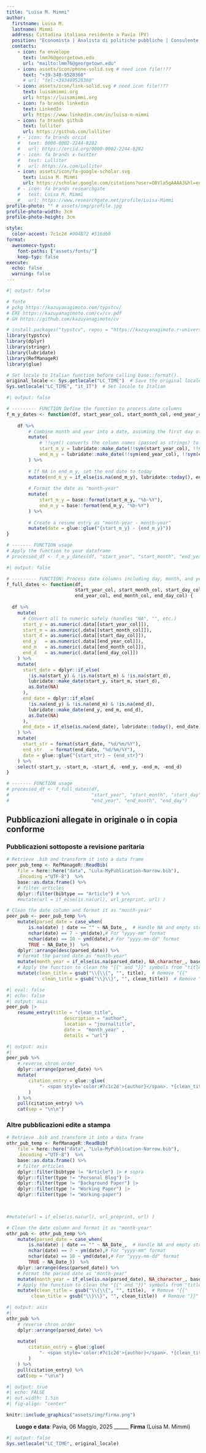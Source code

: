 ```yaml
---
title: "Luisa M. Mimmi"
author:
  firstname: Luisa M.
  lastname: Mimmi
  address: Cittadina italiana residente a Pavia (PV)
  position: "Economista | Analista di politiche pubbliche | Consulente freelance" # "Economista | Consulente in data science e formazione" #    
  contacts:
    - icon: fa envelope
      text: lmm76@georgetown.edu
      url: "mailto:lmm76@georgetown.edu"
    - icon: assets/icon/phone-solid.svg # need icon file!!??
      text: "+39-348-9528360"
      # url: "tel:+393489528360"
    - icon: assets/icon/link-solid.svg # need icon file!!??
      text: luisamimmi.org
      url: https://luisamimmi.org
    - icon: fa brands linkedin
      text: LinkedIn
      url: https://www.linkedin.com/in/luisa-m-mimmi
    - icon: fa brands github
      text: lulliter
      url: https://github.com/lulliter
    # - icon: fa brands orcid
    #   text: 0000-0002-2244-8282
    #   url: https://orcid.org/0000-0002-2244-8282
    # - icon: fa brands x-twitter
    #   text: Lulliter
    #   url: https://x.com/Lulliter
    - icon: assets/icon/fa-google-scholar.svg
      text: Luisa M. Mimmi
      url: https://scholar.google.com/citations?user=OBYla5gAAAAJ&hl=en&oi=ao
    # - icon: fa brands researchgate
    #   text: Luisa M. Mimmi
    #   url: https://www.researchgate.net/profile/Luisa-Mimmi
profile-photo: "" # assets/img/profile.jpg
profile-photo-width: 3cm
profile-photo-height: 3cm

style:
  color-accent: 7c1c2d #004B72 #516db0
format:
  awesomecv-typst:
    font-paths: ["assets/fonts/"]
    keep-typ: false
execute: 
  echo: false
  warning: false
---
```


```r
#| output: false

# fonte 
# pckg https://kazuyanagimoto.com/typstcv/
# EXE https://kazuyanagimoto.com/cv/cv.pdf
# GH https://github.com/kazuyanagimoto/cv

# install.packages("typstcv", repos = "https://kazuyanagimoto.r-universe.dev")
library(typstcv)
library(dplyr)
library(stringr)
library(lubridate)
library(RefManageR)
library(glue)

# Set locale to Italian function before calling base::format().
original_locale <- Sys.getlocale("LC_TIME")  # Save the original locale
Sys.setlocale("LC_TIME", "it_IT")  # Set locale to Italian
```



```r
#| output: false

# --------- FUNCTION Define the function to process date columns
f_m_y_dates <- function(df, start_year_col, start_month_col, end_year_col, end_month_col) {
	
	df %>%
		# Combine month and year into a date, assuming the first day of the month
		mutate(
			# !!sym() converts the column names (passed as strings) to symbols, allowing them to be used dynamically inside mutate().
			start_m_y = lubridate::make_date(!!sym(start_year_col), !!sym(start_month_col), 1),
			end_m_y = lubridate::make_date(!!sym(end_year_col), !!sym(end_month_col), 1) 
		) %>%
		
		# If NA in end_m_y, set the end date to today
		mutate(end_m_y = if_else(is.na(end_m_y), lubridate::today(), end_m_y)) %>%
		
		# Format the date as "month-year"
		mutate(
			start_m_y = base::format(start_m_y, "%b-%Y"),
			end_m_y = base::format(end_m_y, "%b-%Y")
		) %>%
		
		# Create a resume entry as "month-year - month-year"
		mutate(date = glue::glue("{start_m_y} - {end_m_y}"))
}

# ------- FUNCTION usage
# Apply the function to your dataframe
# processed_df <- f_m_y_dates(df, "start_year", "start_month", "end_year", "end_month")

```


```r
#| output: false

# --------- FUNCTION: Process date columns including day, month, and year
f_full_dates <- function(df, 
                         start_year_col, start_month_col, start_day_col, 
                         end_year_col, end_month_col, end_day_col) {
  
  df %>%
    mutate(
      # Convert all to numeric safely (handles "NA", "", etc.)
      start_y = as.numeric(.data[[start_year_col]]),
      start_m = as.numeric(.data[[start_month_col]]),
      start_d = as.numeric(.data[[start_day_col]]),
      end_y   = as.numeric(.data[[end_year_col]]),
      end_m   = as.numeric(.data[[end_month_col]]),
      end_d   = as.numeric(.data[[end_day_col]])
    ) %>%
    mutate(
      start_date = dplyr::if_else(
        !is.na(start_y) & !is.na(start_m) & !is.na(start_d),
        lubridate::make_date(start_y, start_m, start_d),
        as.Date(NA)
      ),
      end_date = dplyr::if_else(
        !is.na(end_y) & !is.na(end_m) & !is.na(end_d),
        lubridate::make_date(end_y, end_m, end_d),
        as.Date(NA)
      ),
      end_date = if_else(is.na(end_date), lubridate::today(), end_date)
    ) %>%
    mutate(
      start_str = format(start_date, "%d/%m/%Y"),
      end_str   = format(end_date, "%d/%m/%Y"),
      date = glue::glue("{start_str} – {end_str}")
    ) %>%
    select(-start_y, -start_m, -start_d, -end_y, -end_m, -end_d)
}

# ------- FUNCTION usage
# processed_df <- f_full_dates(df, 
#                              "start_year", "start_month", "start_day", 
#                              "end_year", "end_month", "end_day")

```


```{=typst}
#box(height: 1%) // #box(height: 60pt)
```

## Pubblicazioni allegate in originale o in copia conforme

```{=typst}
#box(height: 2%) // #box(height: 60pt)
```

### Pubblicazioni sottoposte a revisione paritaria 

```r
# Retrieve .bib and transform it into a data frame
peer_pub_temp <- RefManageR::ReadBib(
	file = here::here("data", "Lula-MyPublication-Narrow.bib"),
	.Encoding ="UTF-8")  %>%
	base::as.data.frame() %>%
	# filter articles 
	dplyr::filter(bibtype == "Article") # %>% 
	#mutate(url = if_else(is.na(url), url_preprint, url) )

# Clean the date column and format it as "month-year"
peer_pub <- peer_pub_temp %>% 
	mutate(parsed_date = case_when(
		is.na(date) | date == "" ~ NA_Date_,  # Handle NA and empty strings
		nchar(date) == 7 ~ ym(date),# For "yyyy-mm" format
		nchar(date) == 10 ~ ymd(date),# For "yyyy-mm-dd" format
		TRUE ~ NA_Date_))  %>% 
	dplyr::arrange(desc(parsed_date)) %>%
	# Format the parsed date as "month-year"
	mutate(month_year = if_else(is.na(parsed_date), NA_character_, base::format(parsed_date, "%b-%Y")))  %>% 
	# Apply the function to clean the "{{" and "}}" symbols from "title" and "author" columns
	mutate(clean_title = gsub("\\{\\{", "", title),  # Remove "{{"
			 clean_title = gsub("\\}\\}", "", clean_title))  # Remove "}}"

```


```r
#| eval: false
#| echo: false
#| output: asis
peer_pub |>
	resume_entry(title = "clean_title",
					 description = "author",
					 location = "journaltitle",
					 date =  "month_year" ,
					 details = "url")
```

```r
#| output: asis
#| 
peer_pub %>%
	# reverse chron order 
	dplyr::arrange(parsed_date) %>%
	mutate(
		citation_entry = glue::glue(
			"- <span style='color:#7c1c2d'>{author}</span>. *{clean_title}*. **{journaltitle}** ({month_year}) [{url}]({url})"
		)
	) %>%
	pull(citation_entry) %>%
	cat(sep = "\n\n")
```

```{=typst}
#box(height: 1%) // #box(height: 60pt)
```


### Altre pubblicazioni edite a stampa
```r
# Retrieve .bib and transform it into a data frame
othr_pub_temp <- RefManageR::ReadBib(
	file = here::here("data", "Lula-MyPublication-Narrow.bib"),
	.Encoding ="UTF-8")  %>%
	base::as.data.frame() %>%
	# filter articles 
	dplyr::filter(bibtype != "Article") |> # sopra
	dplyr::filter(type != "Personal Blog") |> 
	dplyr::filter(type != "Background Paper") |> 
	dplyr::filter(type != "Working Paper") |> 
	dplyr::filter(type != "Working-paper") 
	


#mutate(url = if_else(is.na(url), url_preprint, url) )

# Clean the date column and format it as "month-year"
othr_pub <- othr_pub_temp %>% 
	mutate(parsed_date = case_when(
		is.na(date) | date == "" ~ NA_Date_,  # Handle NA and empty strings
		nchar(date) == 7 ~ ym(date),# For "yyyy-mm" format
		nchar(date) == 10 ~ ymd(date),# For "yyyy-mm-dd" format
		TRUE ~ NA_Date_))  %>% 
	dplyr::arrange(desc(parsed_date)) %>%
	# Format the parsed date as "month-year"
	mutate(month_year = if_else(is.na(parsed_date), NA_character_, base::format(parsed_date, "%b-%Y")))  %>% 
	# Apply the function to clean the "{{" and "}}" symbols from "title" and "author" columns
	mutate(clean_title = gsub("\\{\\{", "", title),  # Remove "{{"
         clean_title = gsub("\\}\\}", "", clean_title))  # Remove "}}"

```

```r
#| output: asis
#| 
othr_pub %>%
	# reverse chron order 
	dplyr::arrange(parsed_date) %>%
	
	mutate(
		citation_entry = glue::glue(
			"- <span style='color:#7c1c2d'>{author}</span>. *{clean_title}*. **({type})** ({month_year}) [{url}]({url})"
		)
	) %>%
	pull(citation_entry) %>%
	cat(sep = "\n\n")
```


<!-- ### Media Divulgativi -->
<!-- ```{r} -->
<!-- # filter blogs -->
<!-- lula_blog <- RefManageR::ReadBib( -->
<!--   file = here::here("data", "Lula-MyPublication-Narrow.bib"), -->
<!--   .Encoding ="UTF-8")  %>% -->
<!--   as.data.frame() %>% -->
<!--   dplyr::filter(bibtype  == "Online") -->
<!-- ``` -->

<!-- ```{r} -->
<!-- #| output: asis -->
<!-- lula_blog |> -->
<!-- 	resume_entry(title = "title", -->
<!-- 					 location = "type", -->
<!-- 					 description = "author", -->
<!-- 					 date = "date", -->
<!-- 					 details = "url") -->
<!-- ``` -->

<!-- <br><br> -->

<!-- ## Altre pubblicazioni di carattere tecnico e/o divulgativo   -->

<!-- Lista completa accessibile dal [**Profilo Google Scholar**](https://scholar.google.com/citations?user=OBYla5gAAAAJ&hl=en&oi=ao) -->




<!-- ### Autorizzazione al trattamento dei dati personali <br>   -->

<!-- Autorizzo il trattamento dei miei dati personali ai sensi del D.Lgs. 196/2003, come modificato dal D.Lgs. 101/2018, e del Regolamento UE 2016/679 (GDPR), per le finalità connesse alla presente procedura di selezione. -->

<!-- ### Dichiarazione sostitutiva ai sensi di legge <br>   -->

<!-- La sottoscritta, ai sensi degli artt. 46 e 47 del D.P.R. 28 dicembre 2000, n. 445 e s.m.i., dichiara che quanto sopra riportato corrisponde a verità, assumendosi ogni responsabilità in merito alle dichiarazioni rese. -->


```{=typst}
#box(height: 2%) // #box(height: 60pt)
```

```r
#| output: true
#| echo: FALSE
#| out.width: 1.5in
#| fig-align: "center"

knitr::include_graphics("assets/img/firma.png")
```

<div style="text-align: center; margin-top: 0.5em;"> 
**Luogo e data**: Pavia, 06 Maggio, 2025 ______ **Firma** (Luisa M. Mimmi)
<br>
</div> 



<!-- quarto  typst-->
<!-- ::: {.block fill=luma(221) inset="8pt" radius="4pt"} -->
<!-- <!-- raw  typst block -->  
<!-- ```{=typst}  -->
<!-- #set text(size: 8pt, weight: "medium", fill: rgb("#85144b")) -->

<!-- Autorizzo il trattamento dei miei dati personali ai sensi del Decreto Legislativo 101/2018, n. 196 e del GDPR (Regolamento UE 2016/679) -->
<!-- ``` -->
<!-- ::: -->



<!-- ![](assets/img/firma.png){fig-align="center" width=20%}\ -->

 
<!-- \vspace*{\fill} -->
<!-- \footnotesize \textcolor{magenta}{Autorizzo il trattamento dei miei dati personali ai sensi del Decreto Legislativo 30 giugno 2003, n. 196 e del GDPR (Regolamento UE 2016/679).}  -->

<!-- <span style="color: red;">Questo è un testo rosso</span> -->


<!-- #color(blue, [Questo testo dovrebbe essere blu in Typst.]) -->

<!-- <span style="color: red;">Questo testo dovrebbe essere rosso in HTML.</span> -->
```r
#| output: false
Sys.setlocale("LC_TIME", original_locale)
```

